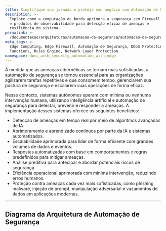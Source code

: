 ```yaml
---
title: Simplifique sua jornada e proteja seu negócio com Automação de Segurança
description: >-
  Explore como a computação de borda aprimora a segurança com Firewall de Borda, Proteção DDoS
  e produtos de observabilidade para detecção eficaz de ameaças e
  resiliência do sistema.
permalink: >-
  /documentacao/arquiteturas/automacao-da-seguranca/automacao-da-seguranca-com-edge-computing/
meta_tags: >-
  Edge Computing, Edge Firewall, Automação de Segurança, DDoS Protection, Edge
  Functions, Rules Engine, Network Layer Protection
namespace: docs_arch_security_automation_with_edge
---
```


À medida que as ameaças cibernéticas se tornam mais sofisticadas, a automação de segurança se tornou essencial para as organizações agilizarem tarefas repetitivas e que consomem tempo, gerenciarem sua postura de segurança e escalarem suas operações de forma eficaz.

Nesse contexto, sistemas autônomos operam com mínima ou nenhuma intervenção humana, utilizando inteligência artificial e automação de segurança para detectar, prevenir e responder a ameaças. A implementação desses sistemas oferece os seguintes benefícios:

- Detecção de ameaças em tempo real por meio de algoritmos avançados de IA.
- Aprimoramento e aprendizado contínuos por parte da IA e sistemas automatizados.
- Escalabilidade aprimorada para lidar de forma eficiente com grandes volumes de dados e eventos.
- Respostas automatizadas com base em comportamentos e regras predefinidos para mitigar ameaças.
- Análise preditiva para antecipar e abordar potenciais riscos de segurança.
- Eficiência operacional aprimorada com mínima intervenção, reduzindo erros humanos.
- Proteção contra ameaças cada vez mais sofisticadas, como phishing, malware, injeção de prompt, manipulação adversarial e vazamentos de dados em aplicações modernas.

---

## Diagrama da Arquitetura de Automação de Segurança
